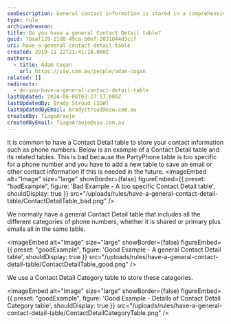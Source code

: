 ```yaml
---
seoDescription: General contact information is stored in a comprehensive Contact Detail table, accommodating various phone numbers and email addresses.
type: rule
archivedreason:
title: Do you have a general Contact Detail table?
guid: 7baaf129-21d8-49ca-b0ef-2031044d3ccf
uri: have-a-general-contact-detail-table
created: 2019-11-22T21:41:18.000Z
authors:
  - title: Adam Cogan
    url: https://ssw.com.au/people/adam-cogan
related: []
redirects:
  - do-you-have-a-general-contact-detail-table
lastUpdated: 2024-06-08T03:27:17.000Z
lastUpdatedBy: Brady Stroud [SSW]
lastUpdatedByEmail: bradystroud@ssw.com.au
createdBy: TiagoAraujo
createdByEmail: TiagoAraujo@ssw.com.au
---
```


It is common to have a Contact Detail table to store your contact information such as phone numbers. Below is an example of a Contact Detail table and its related tables. This is bad because the PartyPhone table is too specific for a phone number and you have to add a new table to save an email or other contact information if this is needed in the future.
<imageEmbed
  alt="Image"
  size="large"
  showBorder={false}
  figureEmbed={{
    preset: "badExample",
    figure: 'Bad Example - A too specific Contact Detail table',
    shouldDisplay: true
  }}
  src="/uploads/rules/have-a-general-contact-detail-table/ContactDetailTable_bad.png"
/>

We normally have a general Contact Detail table that includes all the different categories of phone numbers, whether it is shared or primary plus emails all in the same table.

<imageEmbed
  alt="Image"
  size="large"
  showBorder={false}
  figureEmbed={{
    preset: "goodExample",
    figure: 'Good Example - A general Contact Detail table',
    shouldDisplay: true
  }}
  src="/uploads/rules/have-a-general-contact-detail-table/ContactDetailTable_good.png"
/>

We use a Contact Detail Category table to store these categories.

<imageEmbed
  alt="Image"
  size="large"
  showBorder={false}
  figureEmbed={{
    preset: "goodExample",
    figure: 'Good Example - Details of Contact Detail Category table',
    shouldDisplay: true
  }}
  src="/uploads/rules/have-a-general-contact-detail-table/ContactDetailCategoryTable.png"
/>
